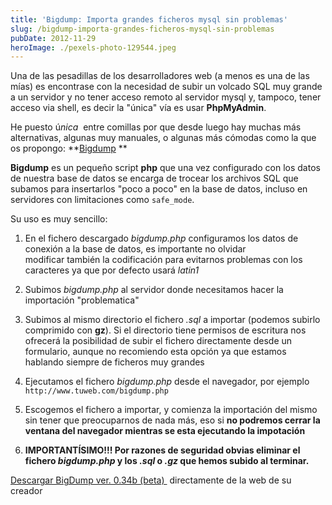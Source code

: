 ```yaml
---
title: 'Bigdump: Importa grandes ficheros mysql sin problemas'
slug: /bigdump-importa-grandes-ficheros-mysql-sin-problemas
pubDate: 2012-11-29
heroImage: ./pexels-photo-129544.jpeg
---
```


Una de las pesadillas de los desarrolladores web (a menos es una de las mías) es encontrase con la necesidad de subir un volcado SQL muy grande a un servidor y no tener acceso remoto al servidor mysql y, tampoco, tener acceso via shell, es decir la "única" vía es usar **PhpMyAdmin**.

He puesto ú*nica*  entre comillas por que desde luego hay muchas más alternativas, algunas muy manuales, o algunas más cómodas como la que os propongo: **[Bigdump](http://www.ozerov.de/bigdump/) **

**Bigdump** es un pequeño script **php** que una vez configurado con los datos de nuestra base de datos se encarga de trocear los archivos SQL que subamos para insertarlos "poco a poco" en la base de datos, incluso en servidores con limitaciones como `safe_mode`.

Su uso es muy sencillo:

1.  En el fichero descargado *bigdump.php* configuramos los datos de conexión a la base de datos, es importante no olvidar modificar también la codificación para evitarnos problemas con los caracteres ya que por defecto usará *latin1*

2.  Subimos _bigdump.php_ al servidor donde necesitamos hacer la importación "problematica"

3.  Subimos al mismo directorio el fichero _.sql_ a importar (podemos subirlo comprimido con **gz**). Si el directorio tiene permisos de escritura nos ofrecerá la posibilidad de subir el fichero directamente desde un formulario, aunque no recomiendo esta opción ya que estamos hablando siempre de ficheros muy grandes

4.  Ejecutamos el fichero _bigdump.php_ desde el navegador, por ejemplo `http://www.tuweb.com/bigdump.php`

5.  Escogemos el fichero a importar, y comienza la importación del mismo sin tener que preocuparnos de nada más, eso si **no podremos cerrar la ventana del navegador mientras se esta ejecutando la impotación**

6.  **IMPORTANTÍSIMO!!! Por razones de seguridad obvias eliminar el fichero *bigdump.php* y los *.sql* o *.gz* que hemos subido al terminar.**

[Descargar BigDump ver. 0.34b (beta) ](http://www.ozerov.de/bigdump.zip) directamente de la web de su creador
